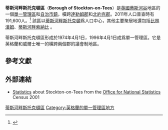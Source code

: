 {{Infobox settlement
|name              = 蒂斯河畔斯托克頓區
|type              = [[英格蘭的單一管理區|單一管理區]]，[[英國自治市鎮地位|自治市鎮]]
|image_skyline     =
|imagesize         =
|image_caption     =
|image_blank_emblem=
|blank_emblem_type =
|image_map         = Stockton-on-Tees, Durham UK locator map.svg
|map_caption       = 在達勒姆郡的區域
|mapsize           = frameless
|image_map1        = Stockton-on-Tees UK locator map.svg
|map_caption1      = 在北約克郡的區域
|mapsize1          = frameless
|subdivision_type  = 國家
|subdivision_name  = 英國
|subdivision_type1 = [[構成國|構成國]]
|subdivision_name1 = 英格蘭
|subdivision_type2 = [[區域_(英格蘭)|區域]]
|subdivision_name2 = [[東北英格蘭|東北英格蘭]]
|subdivision_type3 = [[英格蘭的名譽郡|郡]]
|subdivision_name3 = [[達勒姆郡|達勒姆郡]]和[[北約克郡|北約克郡]]
|seat_type         = Admin. HQ
|seat              = [[蒂斯河畔斯托克頓|蒂斯河畔斯托克頓]]
|government_type   = Stockton Borough Council
|leader_title      = [[Local_government_in_England#Councillors_and_mayors|Leadership]]:
|leader_name       = Leader & Cabinet
|leader_title1     = Executive:
|leader_name1      = {{English district control|GSS=E06000004}}
|leader_title2     = 市長
|leader_name2      = Councillor Kathryn Nelson<ref>{{cite web
 |url         = http://www.stockton.gov.uk/yourcouncil/about/mayor/
 |title       = The Mayor – Stockton Borough Council
 |publisher   = www.stockton.gov.uk
 |accessdate  = 2 July 2009
 |deadurl     = yes
 |archiveurl  = https://web.archive.org/web/20090615193812/http://www.stockton.gov.uk/yourcouncil/about/mayor/
 |archivedate = 15 六月 2009
}}</ref>
|leader_title3     = MPs:
|leader_name3      = Alex Cunningham [[工黨_(英國)|(L)]]<br>James Wharton [[保守黨_(英國)|(C)]]
|established_title =
|established_date  =
|founder           =
|area_rank         = {{English district area rank|GSS=E06000004}}
|area_total_km2    = {{formatnum:{{English district area|GSS=E06000004}}|R}}
|latd= |latm= |lats= |latNS=
|longd= |longm= |longs= |longEW=
|population_as_of  = {{English statistics year}}
|population_total  = {{formatnum:{{English district population|GSS=E06000004}}|R}}
|population_rank   = 排名{{English district rank|GSS=E06000004}}
|population_density_km2 = auto
|timezone          = [[格林尼治平時|格林尼治平時]]
|utc_offset        = +0
|timezone_DST      = [[英國夏令時間|英國夏令時間]]
|utc_offset_DST    = +1
|postal_code_type  = 郵編
|postal_code       = <!-- [[XX_postcode_area|XX]] -->
|area_code         =
|blank_name        = [[ISO_3166-2:GB|ISO 3166-2]]
|blank_info        = <!-- GB-?? -->
|blank1_name       = [[ONS編碼|ONS編碼]]
|blank1_info       = 00EF (ONS)<br />E06000004 (GSS)
|blank2_name       = [[英國國家格網參考系統|OS格網參考]]
|blank2_info       = <!-- {{gbmappingsmall|####}} -->
|blank3_name       = [[NUTS|NUTS]] 3
|blank3_info       = <!-- UKG## -->
|blank4_name       = 種族
|blank4_info       = 97.2% 白人<br>1.7% 南亞人
|website           = [http://www.stockton.gov.uk/ stockton.gov.uk]
}}

'''蒂斯河畔斯托克頓區'''（'''Borough of Stockton-on-Tees'''）是[[英國|英國]][[蒂斯河谷|蒂斯河谷]]地區的一個[[單一管理區|單一管理區]]和[[英國自治市鎮地位|自治市鎮]]，橫跨[[達勒姆郡|達勒姆郡]]和[[北約克郡|北約克郡]]。2011年人口普查時有191,600人。<ref>{{cite web|title=Table P07 2011 Census: Number of usual residents living in households and communal establishments, local authorities in England and Wales|url=http://www.ons.gov.uk/ons/publications/re-reference-tables.html?edition=tcm%3A77-257414|work=2011 Census, Population and Household Estimates for England and Wales|publisher=Office for National Statistics|accessdate=17 July 2012|archive-date=2015-12-22|archive-url=https://web.archive.org/web/20151222121721/http://www.ons.gov.uk/ons/publications/re-reference-tables.html?edition=tcm%3A77-257414|dead-url=no}}</ref> 該區以[[蒂斯河畔斯托克頓|蒂斯河畔斯托克頓]]爲人口中心，其他主要聚居地還包括[[比林漢姆|比林漢姆]]、[[蒂斯河畔索納比|蒂斯河畔索納比]] 。

蒂斯河畔斯托克頓區形成於1974年4月1日，1996年4月1日成爲單一管理區。它是英格蘭和威爾士唯一的橫跨兩個郡的議會制地區。

== 參考文獻==
{{reflist|colwidth=30em}}

==外部連結==
*[https://web.archive.org/web/20040804161135/http://neighbourhood.statistics.gov.uk/AreaProfileFrames.asp?aid=175805&hid=14&tid=13 Statistics] about Stockton-on-Tees from the [[Office_for_National_Statistics|Office for National Statistics]] Census 2001

{{英国行政区划}}
{{Unitary authorities of England}}
{{coord|54|33|N|1|20|W|display=title|region:GB_type:adm1st_source:GNS-enwiki}}

{{DEFAULTSORT:Stockton-on-Tees, Borough of}}
[[Category:蒂斯河畔斯托克頓區|]]
[[Category:英格蘭的單一管理區地方|Category:英格蘭的單一管理區地方]]